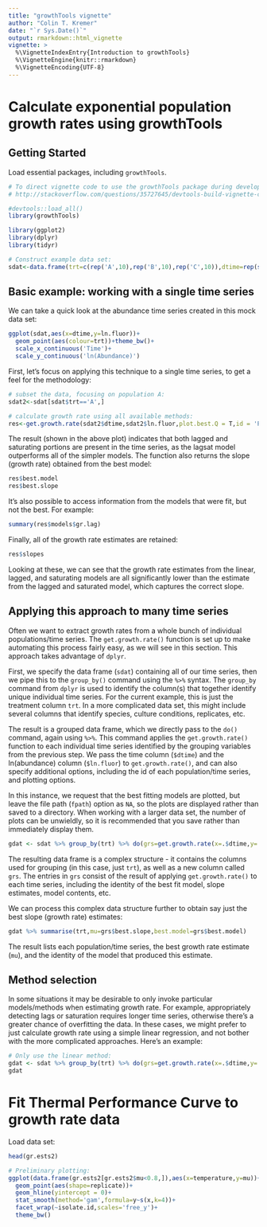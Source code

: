 ```yaml
---
title: "growthTools vignette"
author: "Colin T. Kremer"
date: "`r Sys.Date()`"
output: rmarkdown::html_vignette
vignette: >
  %\VignetteIndexEntry{Introduction to growthTools}
  %\VignetteEngine{knitr::rmarkdown}
  %\VignetteEncoding{UTF-8}
---
```


# Calculate exponential population growth rates using growthTools

## Getting Started

Load essential packages, including `growthTools`.

```r
# To direct vignette code to use the growthTools package during development, calling devtools::load_all() is suggested. When ready for release, use the library command. 
# http://stackoverflow.com/questions/35727645/devtools-build-vignette-cant-find-functions

#devtools::load_all()
library(growthTools)

library(ggplot2)
library(dplyr)
library(tidyr)
```


```r
# Construct example data set:
sdat<-data.frame(trt=c(rep('A',10),rep('B',10),rep('C',10)),dtime=rep(seq(1,10),3),ln.fluor=c(c(1,1.1,0.9,1,2,3,4,5,5.2,4.7),c(1.1,0.9,1,2,3,4,4.1,4.2,3.7,4)+0.3,c(3.5,3.4,3.6,3.5,3.2,2.2,1.2,0.5,0.4,0.1)))
```

## Basic example: working with a single time series

We can take a quick look at the abundance time series created in this mock data set:

```r
ggplot(sdat,aes(x=dtime,y=ln.fluor))+
  geom_point(aes(colour=trt))+theme_bw()+
  scale_x_continuous('Time')+
  scale_y_continuous('ln(Abundance)')
```


First, let's focus on applying this technique to a single time series, to get a feel for the methodology:

```r
# subset the data, focusing on population A:
sdat2<-sdat[sdat$trt=='A',]

# calculate growth rate using all available methods:
res<-get.growth.rate(sdat2$dtime,sdat2$ln.fluor,plot.best.Q = T,id = 'Population A')
```

The result (shown in the above plot) indicates that both lagged and saturating portions are present in the time series, as the lagsat model outperforms all of the simpler models. The function also returns the slope (growth rate) obtained from the best model: 

```r
res$best.model
res$best.slope
```

It's also possible to access information from the models that were fit, but not the best. For example:

```r
summary(res$models$gr.lag)
```

Finally, all of the growth rate estimates are retained:

```r
res$slopes
```

Looking at these, we can see that the growth rate estimates from the linear, lagged, and saturating models are all significantly lower than the estimate from the lagged and saturated model, which captures the correct slope.


## Applying this approach to many time series

Often we want to extract growth rates from a whole bunch of individual populations/time series. The `get.growth.rate()` function is set up to make automating this process fairly easy, as we will see in this section. This approach takes advantage of `dplyr`.

First, we specify the data frame (`sdat`) containing all of our time series, then we pipe this to the `group_by()` command using the `%>%` syntax. The `group_by` command from `dplyr` is used to identify the column(s) that together identify unique individual time series. For the current example, this is just the treatment column `trt`. In a more complicated data set, this might include several columns that identify species, culture conditions, replicates, etc.

The result is a grouped data frame, which we directly pass to the `do()` command, again using `%>%`. This command applies the `get.growth.rate()` function to each individual time series identified by the grouping variables from the previous step. We pass the time column (`$dtime`) and the ln(abundance) column (`$ln.fluor`) to `get.growth.rate()`, and can also specify additional options, including the id of each population/time series, and plotting options.

In this instance, we request that the best fitting models are plotted, but leave the file path (`fpath`) option as `NA`, so the plots are displayed rather than saved to a directory. When working with a larger data set, the number of plots can be unwieldly, so it is recommended that you save rather than immediately display them.

```r
gdat <- sdat %>% group_by(trt) %>% do(grs=get.growth.rate(x=.$dtime,y=.$ln.fluor,id=.$trt,plot.best.Q=T,fpath=NA)) 
```

The resulting data frame is a complex structure - it contains the columns used for grouping (in this case, just `trt`), as well as a new column called `grs`. The entries in `grs` consist of the result of applying `get.growth.rate()` to each time series, including the identity of the best fit model, slope estimates, model contents, etc.

We can process this complex data structure further to obtain say just the best slope (growth rate) estimates:

```r
gdat %>% summarise(trt,mu=grs$best.slope,best.model=grs$best.model)
```

The result lists each population/time series, the best growth rate estimate (`mu`), and the identity of the model that produced this estimate.


## Method selection

In some situations it may be desirable to only invoke particular models/methods when estimating growth rate. For example, appropriately detecting lags or saturation requires longer time series, otherwise there's a greater chance of overfitting the data. In these cases, we might prefer to just calculate growth rate using a simple linear regression, and not bother with the more complicated approaches. Here's an example:

```r
# Only use the linear method:
gdat <- sdat %>% group_by(trt) %>% do(grs=get.growth.rate(x=.$dtime,y=.$ln.fluor,id=.$trt,plot.best.Q=T,methods=c('linear'))) %>% summarise(trt,mu=grs$best.slope,best.model=grs$best.model)
gdat
```



# Fit Thermal Performance Curve to growth rate data

Load data set:

```r
head(gr.ests2)
```

```r
# Preliminary plotting:
ggplot(data.frame(gr.ests2[gr.ests2$mu<0.8,]),aes(x=temperature,y=mu))+
  geom_point(aes(shape=replicate))+
  geom_hline(yintercept = 0)+
  stat_smooth(method='gam',formula=y~s(x,k=4))+
  facet_wrap(~isolate.id,scales='free_y')+
  theme_bw()
```



